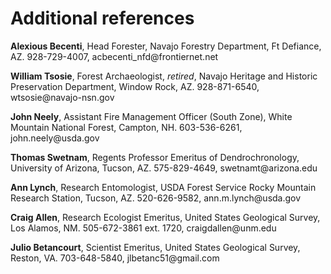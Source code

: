 # **Additional references**

\begingroup
\setlength{\parindent}{-0.5in}
\setlength{\leftskip}{1.0in}
\setlength{\parskip}{0pt}

**Alexious Becenti**, Head Forester, Navajo Forestry Department, Ft Defiance, AZ. 928-729-4007, acbecenti_nfd@frontiernet.net

**William Tsosie**, Forest Archaeologist, *retired*, Navajo Heritage and Historic Preservation Department, Window Rock, AZ. 928-871-6540, wtsosie@navajo-nsn.gov

**John Neely**, Assistant Fire Management Officer (South Zone), White Mountain National Forest, Campton, NH. 603-536-6261, john.neely@usda.gov

**Thomas Swetnam**, Regents Professor Emeritus of Dendrochronology, University of Arizona, Tucson, AZ. 575-829-4649, swetnamt@arizona.edu

**Ann Lynch**, Research Entomologist, USDA Forest Service Rocky Mountain Research Station, Tucson, AZ. 520-626-9582, ann.m.lynch@usda.gov

<!-- **Ellis Margolis**, Research Ecologist, United States Geological Survey, Los Alamos, NM. 505-672-3861 ext. 720, emargolis@usgs.gov -->

**Craig Allen**, Research Ecologist Emeritus, United States Geological Survey, Los Alamos, NM. 505-672-3861 ext. 1720, craigdallen@unm.edu 

**Julio Betancourt**, Scientist Emeritus, United States Geological Survey, Reston, VA. 703-648-5840, jlbetanc51@gmail.com

\endgroup